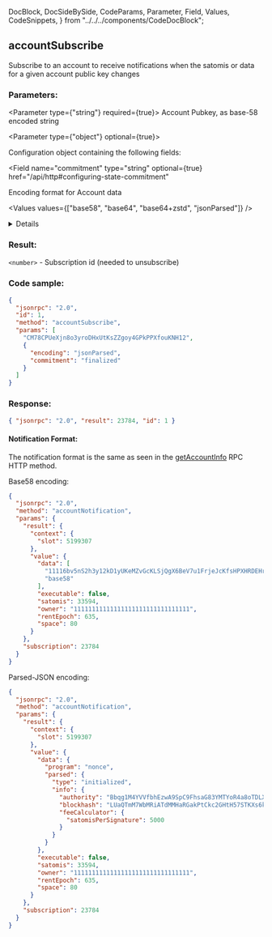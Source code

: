   DocBlock,
  DocSideBySide,
  CodeParams,
  Parameter,
  Field,
  Values,
  CodeSnippets,
} from "../../../components/CodeDocBlock";

<DocBlock>

## accountSubscribe

Subscribe to an account to receive notifications when the satomis or data for a given account public key changes

<DocSideBySide>
<CodeParams>

### Parameters:

<Parameter type={"string"} required={true}>
  Account Pubkey, as base-58 encoded string
</Parameter>

<Parameter type={"object"} optional={true}>

Configuration object containing the following fields:

<Field
  name="commitment"
  type="string"
  optional={true}
  href="/api/http#configuring-state-commitment"
></Field>

<Field name="encoding" type="string" optional={true} href="/api/http#parsed-responses">

Encoding format for Account data

<Values values={["base58", "base64", "base64+zstd", "jsonParsed"]} />

<details>

- `base58` is slow.
- `jsonParsed` encoding attempts to use program-specific state parsers to return more
  human-readable and explicit account state data
- If `jsonParsed` is requested but a parser cannot be found, the field falls back to
  binary encoding, detectable when the `data`field is type`string`.

</details>

</Field>

</Parameter>

### Result:

`<number>` - Subscription id \(needed to unsubscribe\)

</CodeParams>

<CodeSnippets>

### Code sample:

```json
{
  "jsonrpc": "2.0",
  "id": 1,
  "method": "accountSubscribe",
  "params": [
    "CM78CPUeXjn8o3yroDHxUtKsZZgoy4GPkPPXfouKNH12",
    {
      "encoding": "jsonParsed",
      "commitment": "finalized"
    }
  ]
}
```

### Response:

```json
{ "jsonrpc": "2.0", "result": 23784, "id": 1 }
```

</CodeSnippets>
</DocSideBySide>

#### Notification Format:

The notification format is the same as seen in the [getAccountInfo](#getAccountInfo) RPC HTTP method.

Base58 encoding:

```json
{
  "jsonrpc": "2.0",
  "method": "accountNotification",
  "params": {
    "result": {
      "context": {
        "slot": 5199307
      },
      "value": {
        "data": [
          "11116bv5nS2h3y12kD1yUKeMZvGcKLSjQgX6BeV7u1FrjeJcKfsHPXHRDEHrBesJhZyqnnq9qJeUuF7WHxiuLuL5twc38w2TXNLxnDbjmuR",
          "base58"
        ],
        "executable": false,
        "satomis": 33594,
        "owner": "11111111111111111111111111111111",
        "rentEpoch": 635,
        "space": 80
      }
    },
    "subscription": 23784
  }
}
```

Parsed-JSON encoding:

```json
{
  "jsonrpc": "2.0",
  "method": "accountNotification",
  "params": {
    "result": {
      "context": {
        "slot": 5199307
      },
      "value": {
        "data": {
          "program": "nonce",
          "parsed": {
            "type": "initialized",
            "info": {
              "authority": "Bbqg1M4YVVfbhEzwA9SpC9FhsaG83YMTYoR4a8oTDLX",
              "blockhash": "LUaQTmM7WbMRiATdMMHaRGakPtCkc2GHtH57STKXs6k",
              "feeCalculator": {
                "satomisPerSignature": 5000
              }
            }
          }
        },
        "executable": false,
        "satomis": 33594,
        "owner": "11111111111111111111111111111111",
        "rentEpoch": 635,
        "space": 80
      }
    },
    "subscription": 23784
  }
}
```

</DocBlock>
